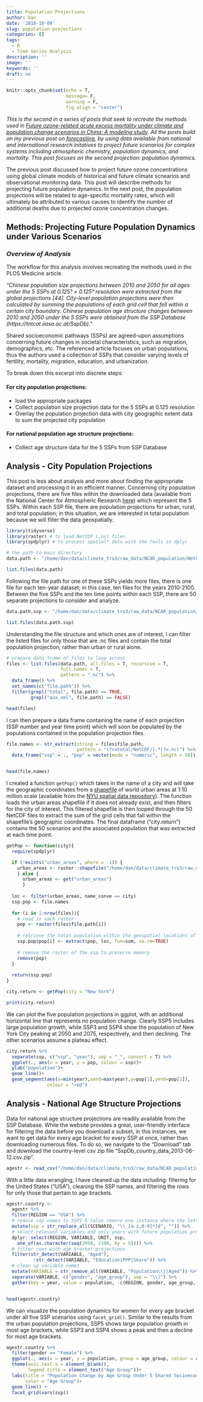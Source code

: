 ```yaml
---
title: Population Projections
author: Dan
date: '2018-10-09'
slug: population-projections
categories: []
tags:
  - R
  - Time Series Analysis
description: ''
image: ''
keywords: ''
draft: no
---
```


```r
knitr::opts_chunk$set(echo = T,
                      message= F, 
                      warning = F,
                      fig.align = "center")
```


*This is the second in a series of posts that seek to recreate the methods used in [Future ozone-related acute excess mortality under climate and population change scenarios in China: A modeling study](https://journals.plos.org/plosmedicine/article?id=10.1371/journal.pmed.1002598#sec014). All the posts build on my previous post on [forecasting](https://danbernstein.netlify.com/post/learning-forecasting/), by using data available from national and international research initatives to project future scenarios for complex systems including atmospheric chemistry, population dynamics, and mortality. This post focuses on the second projection: population dynamics.*

The previous post discussed how to project future ozone concentrations using global climate models of historical and future climate scnearios and observational monitoring data. This post will describe methods for projecting future population dynamics. In the next post, the population projections will be related to age-specific mortality rates, which will ultimately be attributed to various causes to identify the number of additional deaths due to projected ozone concentration changes. 

## Methods: Projecting Future Population Dynamics under Various Scenarios

### *Overview of Analysis*

The workflow for this analysis involves recreating the methods used in the PLOS Medicine article.

*"Chinese population size projections between 2010 and 2050 for all ages under the 5 SSPs at 0.125° × 0.125° resolution were extracted from the global projections [44]. City-level population projections were then calculated by summing the populations of each grid cell that fell within a certain city boundary. Chinese population age structure changes between 2010 and 2050 under the 5 SSPs were obtained from the SSP Database (https://tntcat.iiasa.ac.at/SspDb)."*

Shared socioeconomic pathways (SSPs) are agreed-upon assumptions concerning future changes in societal characteristics, such as migration, demographics, etc. The referenced article focuses on urban populations, thus the authors used a collection of SSPs that consider varying levels of fertility, mortality, migration, education, and urbanization.

To break down this excerpt into discrete steps:

#### For city population projections: 
* load the appropriate packages 
* Collect population size projection data for the 5 SSPs at 0.125 resolution 
* Overlay the population projection data with city geographic extent data to sum the projected city population

#### For national population age structure projections:
* Collect age structure data for the 5 SSPs from SSP Database


## Analysis - City Population Projections 

This post is less about analysis and more about finding the appropriate dataset and processing it in an efficient manner. Concerning city population projections, there are five files within the downloaded data (available from the National Center for Atmospheric Research [here](http://www.cgd.ucar.edu/iam/modeling/spatial-population-scenarios.html)) which represent the 5 SSPs. Within each SSP file, there are population projections for urban, rural, and total population; in this situation, we are interested in total population because we will filter the data geospatially. 


```r

library(tidyverse)
library(raster) # to load NetCDF (.nc) files
library(spdplyr) # to process spatial* data with the tools in dplyr

# the path to main directory 
data.path <- "/home/dan/data/climate_tro3/raw_data/NCAR_population/NetCDF"

list.files(data.path)
```


Following the file path for one of these SSPs yields more files, there is one file for each ten-year dataset; in this case, ten files for the years 2010-2100. Between the five SSPs and the ten time points within each SSP, there are 50 separate projections to consider and analyze.

```r

data.path.ssp <- "/home/dan/data/climate_tro3/raw_data/NCAR_population/NetCDF/SSP1_NetCDF/total/NetCDF"

list.files(data.path.ssp)
```

Understanding the file structure and which ones are of interest, I can filter the listed files for only those that are .nc files and contain the total population projection, rather than urban or rural alone. 

```r
# prepare data frame of files to loop across
files <- list.files(data.path, all.files = T, recursive = T,
                    full.names = T,
                    pattern = ".nc") %>% 
  data_frame() %>% 
  set_names(c("file.path")) %>% 
  filter(grepl("total", file.path) == TRUE,
         grepl("aux.xml", file.path) == FALSE)

head(files)
```

I can then prepare a data frame containing the name of each projection (SSP number and year time point) which will soon be populated by the populations contained in the population projection files. 
```r
file.names <- str_extract(string = files$file.path, 
                          pattern = "(?<=total/NetCDF/).*(?=.nc)") %>% 
  data_frame("ssp" = ., "pop" = vector(mode = "numeric", length = 50))


head(file.names)
```


I created a function ```getPop()``` which takes in the name of a city and will take the geographic coordinates from a [shapefile](https://geo.nyu.edu/catalog/stanford-yk247bg4748) of world urban areas at 1:10 million scale (available from the [NYU spatial data repository](https://geo.nyu.edu/)). The function loads the urban areas shapefile if it does not already exist, and then filters for the city of interest. This filtered shapefile is then looped through the 50 NetCDF files to extract the sum of the grid cells that fall within the shapefile's geographic coordinates. The final dataframe ("city.return") contains the 50 scenarios and the associated population that was extracted at each time point. 

```r
getPop <- function(city){
  require(spdplyr)

  if (!exists("urban_areas", where = -1)) {
    urban_areas <- raster::shapefile("/home/dan/data/climate_tro3/raw_data/NCAR_population/urban_area_global_nyu/ne_10m_urban_areas_landscan")
    } else {
      urban_areas <- get("urban_areas")
      }
  
  loc <- filter(urban_areas, name_conve == city)
  ssp.pop <- file.names
  
  for (i in 1:nrow(files)){
    # read in each raster
    pop <- raster(files$file.path[i])
    
    # retrieve the total population within the geospatial locations of the city
    ssp.pop$pop[i] <- extract(pop, loc, fun=sum, na.rm=TRUE)
    
    # remove the raster of the ssp to preserve memory
    remove(pop)
  }
  
  return(ssp.pop)
}

city.return <- getPop(city = "New York")

print(city.return)
```

We can plot the five population projections in ggplot, with an additional horizontal line that represents no population change. Clearly SSP5 includes large population growth, while SSP3 and SSP4 show the population of New York City peaking at 2050 and 2075, respectively, and then declining. The other scenarios assume a plateau effect. 
```r
city.return %>% 
  separate(ssp, c("ssp", "year"), sep = "_", convert = T) %>% 
  ggplot(., aes(x = year, y = pop, colour = ssp))+
  ylab("population")+
  geom_line()+
  geom_segment(aes(x=min(year),xend=max(year),y=pop[1],yend=pop[1]),
               colour = "red")
```



## Analysis - National Age Structure Projections 

Data for national age structure projections are readily available from the SSP Database. While the website provides a great, user-friendly interface for filtering the data before you download a subset, in this instances, we want to get data for every age bracket for every SSP at once, rather than downloading numerous files. To do so, we navigate to the "Download" tab and download the country-level csv zip file "SspDb_country_data_2013-06-12.csv.zip". 
```r
agestr <- read_csv("/home/dan/data/climate_tro3/raw_data/NCAR_population/china_agestructure/SspDb_country_data_2013-06-12.csv")

```

With a little data wrangling, I have cleaned up the data including: filtering for the United States ("USA"), cleaning the SSP names, and filtering the rows for only those that pertain to age brackets. 
```r
agestr.country <- 
  agestr %>% 
  filter(REGION == "USA") %>% 
  # reduce ssp names to SSP1-5 (also remove one instance where the letter "d" is appended)
  mutate(ssp = str_replace_all(SCENARIO, "\\_[a-z,0-9]*|d", "")) %>% 
  # select relevant variables and only years with future population projections
  dplyr::select(REGION, VARIABLE, UNIT, ssp,
    one_of(as.character(seq(2010, 2100, by = 5)))) %>% 
  # filter rows with age bracket projections
  filter(str_detect(VARIABLE, "Aged"),
          !str_detect(VARIABLE, "Education|PPP|Share")) %>% 
  # clean up variable names
  mutate(VARIABLE = str_remove_all(VARIABLE, "Population\\||Aged")) %>% 
  separate(VARIABLE, c("gender", "age_group"), sep = "\\|") %>% 
  gather(key = year, value = population, -c(REGION, gender, age_group, UNIT, ssp))


head(agestr.country)
```


We can visualize the population dynamics for women for every age bracket under all five SSP scenarios using ```facet_grid()```. Similar to the results from the urban population projections, SSP5 shows large population growth in most age brackets, while SSP3 and SSP4 shows a peak and then a decline for most age brackets.

```r
agestr.country %>% 
  filter(gender == "Female") %>% 
  ggplot(., aes(x = year, y = population, group = age_group, colour = age_group)) +
  theme(axis.text.x = element_blank(),
        legend.title = element_text("Age Group"))+
  labs(title = "Population Change by Age Group Under 5 Shared Socioeconomic Pathways",
       color = "Age Group")+
  geom_line() +
  facet_grid(vars(ssp))
```

